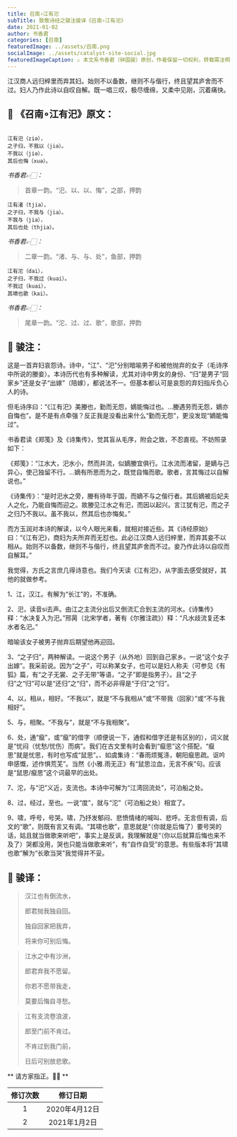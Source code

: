 ```yaml
---
title: 召南∘江有汜
subTitle: 致敬诗经之骏注骏译《召南∘江有汜》 
date: 2021-01-02 
author: 书香君
categories: [召南]
featuredImage: ../assets/召南.png
socialImage: ../assets/catalyst-site-social.jpg
featuredImageCaption: ⚠️️ 本文系书香君（钟国骏）原创，作者保留一切权利，转载需注明出处。
---
```


江汉商人远归梓里而弃其妇。始则不以备数，继则不与偕行，终且望其庐舍而不过。妇人乃作此诗以自叹自解。既一唱三叹，极尽缠绵，又柔中见刚，沉着痛快。

## 🌼 《召南∘江有汜》原文：
```

江有汜（ziə），
之子归，不我以（jiə）。
不我以（jiə），
其后也悔（xuə）。

```
*书香君👉🏻：* 

> 首章一韵。“汜、以、以、悔”，之部，押韵

```
江有渚（tjia），
之子归，不我与（jia）。
不我与（jia），
其后也处（thjia）。

```
*书香君👉🏻：* 

> 二章一韵。“渚、与、与、处”，鱼部，押韵

```
江有沱（dai），
之子归，不我过（kuai）。
不我过（kuai），
其啸也歌（kai）。

```
*书香君👉🏻：* 

> 尾章一韵。“沱、过、过、歌”，歌部，押韵

## 🍁️ 骏注：

这是一首弃妇哀怨诗。诗中，“江”、“汜”分别暗喻男子和被他抛弃的女子（毛诗序中所说的媵妾）。本诗历代也有多种解读，尤其对诗中男女的身份、“归”是男子“回家乡”还是女子“出嫁”（陪嫁），都说法不一。但基本都认可是哀怨的弃妇指斥负心人的诗。

但毛诗序曰：“《江有汜》美媵也，勤而无怨，嫡能悔过也。…媵遇劳而无怨，嫡亦自悔也”。是不是有点牵强？反正我是没看出来什么“勤而无怨”，更没发现“嫡能悔过”。

书香君读《郑笺》及《诗集传》，觉其盲从毛序，附会之致，不忍直视。不妨照录如下：

《郑笺》：“江水大，汜水小，然而并流，似嫡媵宜俱行。江水流而渚留，是嫡与己异心，使己独留不行。…嫡有所思而为之，既觉自悔而歌。歌者，言其悔过以自解说也。”

《诗集传》：“是时汜水之旁，媵有待年于国，而嫡不与之偕行者。其后嫡被后妃夫人之化，乃能自悔而迎之。故媵见江水之有汜，而因以起兴。言江犹有汜，而之子之归乃不我以。虽不我以，然其后也亦悔矣。”

而方玉润对本诗的解读，以今人眼光来看，就相对接近些。其《诗经原始》曰：“《江有汜》，商妇为夫所弃而无怼也。此必江汉商人远归梓里，而弃其妾不以相从。始则不以备数，继则不与偕行，终且望其庐舍而不过。妾乃作此诗以自叹而自解耳。”

我觉得，方氏之言庶几得诗意也。我们今天读《江有汜》，从字面去感受就好，其他的就做参考。

1、江，汉江。有解为“长江”的，不准确。

2、汜，读音si去声。由江之主流分出后又倒流汇合到主流的河水。《诗集传》释：“水决复入为汜。”邢昺（北宋学者，著有《尔雅注疏》）释：“凡水歧流复还本水者名汜。”

暗喻该女子被男子抛弃后期望他再迎回。

3、“之子归”，两种解读。一说这个男子（从外地）回到自己家乡。一说“这个女子出嫁”。我采前说。因为“之子”，可以称某女子，也可以是妇人称夫（可参见《有狐》篇，有“之子无裳、之子无带”等语，“之子”即是指男子）。且“之子归”之“归”可以是“还归”之“归”，而不必非得是“于归”之“归”。

4、以，相从，相好。“不我以”，就是“不与我相从”或“不带我（回家）”或“不与我相好”。

5、与，相聚。“不我与”，就是“不与我相聚”。

6、处，通“癙”，或“癙”的借字（顺便说一下，通假和借字还是有区别的），词义就是“忧闷（忧愁/忧伤）而病”。我们在古文里有时会看到“癙思”这个搭配，“癙思”就是忧思，有时也写成“鼠思”。、如虞集诗：“春雨烦冤涤，朝阳癙思疏。讴吟申感慨，述作惧荒芜”。当然《小雅.雨无正》有“鼠思泣血，无言不疾”句。应该是“鼠思/癙思”这个词最早的出处。

7、沱，与“汜”义近，支流也。本诗中可解为“江湾回流处”，可泊船之处。

8、过，经过，至也。一说“度”，就与“沱”（可泊船之处）相宜了。

9、啸，呼号，号哭。啸，乃抒发郁闷、悲愤情绪的喊叫、悲呼。无言但有调，后文的“歌”，则既有言又有调。“其啸也歌”，意思就是“（你就是后悔了）要号哭的话，姑且就当做歌来听吧”，事实上是反讽，我理解就是“（你以后就算后悔也来不及了）哭都没用，哭也只能当做歌来听”，有“自作自受”的意思。有些版本将“其啸也歌”解为“长歌当哭”我觉得并不妥。

## 🍁️ 骏译：

> 汉江也有倒流水，
> 
> 郎君抛我独自回。
> 
> 独自回家把我弃，
> 
> 将来你可别后悔。

> 江水之中有沙洲，
> 
> 郎君弃我不愿留。
> 
> 你若不愿带我走，
> 
> 莫要后悔自寻愁。

> 江有支流卷浪波，
> 
> 郎至门前不肯过。
> 
> 不肯过到我门前，
> 
> 日后可别放悲歌。

** 请方家指正。🙏🏻 **

| 修订次数      | 修订日期 | 
|   :----: |    :----:   | 
| 1    | 2020年4月12日       | 
| 2    | 2021年1月2日       | 
